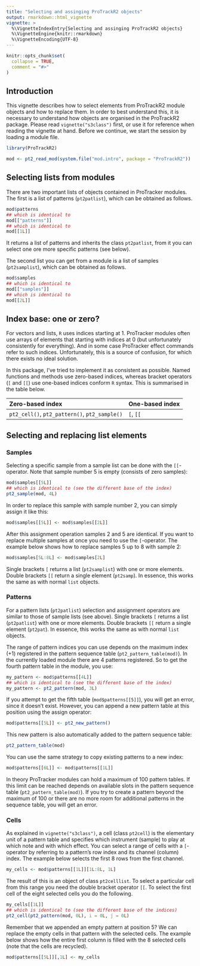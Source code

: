 ```yaml
---
title: "Selecting and assinging ProTrackR2 objects"
output: rmarkdown::html_vignette
vignette: >
  %\VignetteIndexEntry{Selecting and assinging ProTrackR2 objects}
  %\VignetteEngine{knitr::rmarkdown}
  %\VignetteEncoding{UTF-8}
---
```


```r
knitr::opts_chunk$set(
  collapse = TRUE,
  comment = "#>"
)
```

## Introduction

This vignette describes how to select elements from ProTrackR2 module objects and
how to replace them. In order to best understand this, it is necessary to understand
how objects are organised in the ProTrackR2 package. Please read `vignette("s3class")`
first, or use it for reference when reading the vignette at hand. Before we continue,
we start the session by loading a module file.

```r
library(ProTrackR2)

mod <- pt2_read_mod(system.file("mod.intro", package = "ProTrackR2"))
```

## Selecting lists from modules

There are two important lists of objects contained in ProTracker modules.
The first is a list of patterns (`pt2patlist`), which can be obtained as follows.

```r
mod$patterns
## which is identical to
mod[["patterns"]]
## which is identical to
mod[[1L]]
```

It returns a list of patterns and inherits the class `pt2patlist`, from it you
can select one ore more specific patterns (see below).

The second list you can get from a module is a list of samples (`pt2samplist`),
which can be obtained as follows.

```r
mod$samples
## which is identical to
mod[["samples"]]
## which is identical to
mod[[2L]]
```

## Index base: one or zero?

For vectors and lists, `R` uses indices starting at 1. ProTracker modules often use arrays
of elements that starting with indices at 0 (but unfortunately consistently for everything).
And in some case ProTracker effect commands refer to such indices. Unfortunately, this is
a source of confusion, for which there exists no ideal solution.

In this package, I've tried to implement it as consistent as possible. Named functions and
methods use zero-based indices, whereas bracket operators (`[` and `[[`) use one-based
indices conform `R` syntax. This is summarised in the table below.

<table>
<thead> <tr>
<th style="text-align:left;"> Zero-based index </th>
<th style="text-align:left;"> One-based index </th>
</tr> </thead>
<tbody> <tr>
<td style="text-align:left;"> `pt2_cell()`, `pt2_pattern()`, `pt2_sample()` </td>
<td style="text-align:left;"> `[`, `[[` </td>
</tr> </tbody>
</table>

## Selecting and replacing list elements

### Samples

Selecting a specific sample from a sample list can be done with the `[[`-operator. Note
that sample number 5 is empty (consists of zero samples):

```r
mod$samples[[5L]]
## which is identical to (see the different base of the index)
pt2_sample(mod, 4L)
```

In order to replace this sample with sample number 2, you can simply assign it like this:

```r
mod$samples[[5L]] <- mod$samples[[2L]]
```

After this assignment operation samples 2 and 5 are identical. If you want to replace multiple
samples at once you need to use the `[`-operator. The example below shows how to replace samples
5 up to 8 with sample 2:

```r
mod$samples[5L:8L] <- mod$samples[2L]
```

Single brackets `[` returns a list (`pt2samplist`) with one or more elements. Double
brackets `[[` return a single element (`pt2samp`). In essence, this works the same as
with normal `list` objects.

### Patterns

For a pattern lists (`pt2patlist`) selection and assignment operators are similar to those of sample
lists (see above). Single brackets `[` returns a list (`pt2patlist`) with one or more elements. Double
brackets `[[` return a single element (`pt2pat`). In essence, this works the same as
with normal `list` objects.

The range of pattern indices you can use depends on the maximum index (+1) registered in the
pattern sequence table (`pt2_pattern_table(mod)`). In the currently loaded module there are
4 patterns registered. So to get the fourth pattern table in the module, you use:

```r
my_pattern <- mod$patterns[[4L]]
## which is identical to (see the different base of the index)
my_pattern <- pt2_pattern(mod, 3L)
```

If you attempt to get the fifth table (`mod$patterns[[5]]`), you will get an error, since it doesn't exist.
However, you can append a new pattern table at this position using the assign operator:

```r
mod$patterns[[5L]] <- pt2_new_pattern()
```

This new pattern is also automatically added to the pattern sequence table:

```r
pt2_pattern_table(mod)
```

You can use the same strategy to copy existing patterns to a new index:

```r
mod$patterns[[6L]] <- mod$patterns[[1L]]
```

In theory ProTracker modules can hold a maximum of 100 pattern tables. If this limit can be reached
depends on available slots in the pattern sequence table (`pt2_pattern_table(mod)`). If you
try to create a pattern beyond the maximum of 100 or there are no more room for additional patterns
in the sequence table, you will get an error.

### Cells

As explained in `vignette("s3class")`, a cell (class `pt2cell`) is the elementary unit of a pattern
table and specifies which instrument (sample) to play at which note and with which effect.
You can select a range of cells with a `[`-operator by referring to a pattern's row index and
its channel (column) index. The example below selects the first 8 rows from the first channel.

```r
my_cells <- mod$patterns[[1L]][1L:8L, 1L]
```

The result of this is an object of class `pt2celllist`. To select a particular cell from this range
you need the double bracket operator `[[`. To select the first cell of the eight selected cells you
do the following.

```r
my_cells[[1L]]
## which is identical to (see the different base of the indices)
pt2_cell(pt2_pattern(mod, 0L), i = 0L, j = 0L)
```

Remember that we appended an empty pattern at position 5? We can replace the empty cells in that
pattern with the selected cells. The example below shows how the entire first column is filled
with the 8 selected cells (note that the cells are recycled).

```r
mod$patterns[[5L]][,1L] <- my_cells
```
